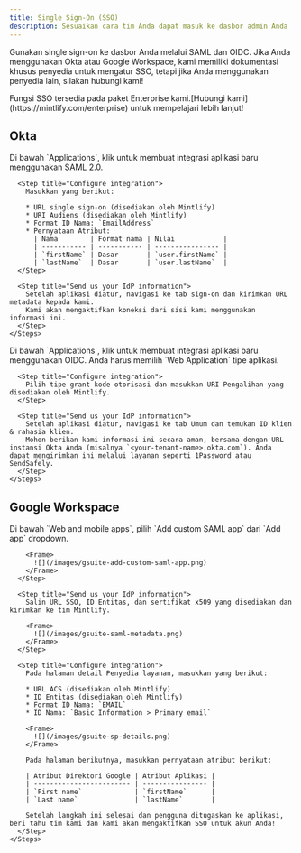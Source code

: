 ```yaml
---
title: Single Sign-On (SSO)
description: Sesuaikan cara tim Anda dapat masuk ke dasbor admin Anda
---
```


Gunakan single sign-on ke dasbor Anda melalui SAML dan OIDC. Jika Anda menggunakan Okta atau Google Workspace, kami memiliki dokumentasi khusus penyedia untuk mengatur SSO, tetapi jika Anda menggunakan penyedia lain, silakan hubungi kami!

<Note>
  Fungsi SSO tersedia pada paket Enterprise kami.[Hubungi
  kami](https://mintlify.com/enterprise) untuk mempelajari lebih lanjut!
</Note>

## Okta

<Tabs>
  <Tab title="SAML">
    <Steps>
      <Step title="Create an application">
        Di bawah `Applications`, klik untuk membuat integrasi aplikasi baru menggunakan SAML 2.0.
      </Step>

      <Step title="Configure integration">
        Masukkan yang berikut:

        * URL single sign-on (disediakan oleh Mintlify)
        * URI Audiens (disediakan oleh Mintlify)
        * Format ID Nama: `EmailAddress`
        * Pernyataan Atribut:
          | Nama        | Format nama | Nilai            |
          | ----------- | ----------- | ---------------- |
          | `firstName` | Dasar       | `user.firstName` |
          | `lastName`  | Dasar       | `user.lastName`  |
      </Step>

      <Step title="Send us your IdP information">
        Setelah aplikasi diatur, navigasi ke tab sign-on dan kirimkan URL metadata kepada kami.
        Kami akan mengaktifkan koneksi dari sisi kami menggunakan informasi ini.
      </Step>
    </Steps>
  </Tab>

  <Tab title="OIDC">
    <Steps>
      <Step title="Create an application">
        Di bawah `Applications`, klik untuk membuat integrasi aplikasi baru menggunakan OIDC.
        Anda harus memilih `Web Application` tipe aplikasi.
      </Step>

      <Step title="Configure integration">
        Pilih tipe grant kode otorisasi dan masukkan URI Pengalihan yang disediakan oleh Mintlify.
      </Step>

      <Step title="Send us your IdP information">
        Setelah aplikasi diatur, navigasi ke tab Umum dan temukan ID klien & rahasia klien.
        Mohon berikan kami informasi ini secara aman, bersama dengan URL instansi Okta Anda (misalnya `<your-tenant-name>.okta.com`). Anda dapat mengirimkan ini melalui layanan seperti 1Password atau SendSafely.
      </Step>
    </Steps>
  </Tab>
</Tabs>

## Google Workspace

<Tabs>
  <Tab title="SAML">
    <Steps>
      <Step title="Create an application">
        Di bawah `Web and mobile apps`, pilih `Add custom SAML app` dari `Add app` dropdown.

        <Frame>
          ![](/images/gsuite-add-custom-saml-app.png)
        </Frame>
      </Step>

      <Step title="Send us your IdP information">
        Salin URL SSO, ID Entitas, dan sertifikat x509 yang disediakan dan kirimkan ke tim Mintlify.

        <Frame>
          ![](/images/gsuite-saml-metadata.png)
        </Frame>
      </Step>

      <Step title="Configure integration">
        Pada halaman detail Penyedia layanan, masukkan yang berikut:

        * URL ACS (disediakan oleh Mintlify)
        * ID Entitas (disediakan oleh Mintlify)
        * Format ID Nama: `EMAIL`
        * ID Nama: `Basic Information > Primary email`

        <Frame>
          ![](/images/gsuite-sp-details.png)
        </Frame>

        Pada halaman berikutnya, masukkan pernyataan atribut berikut:

        | Atribut Direktori Google | Atribut Aplikasi |
        | ------------------------ | ---------------- |
        | `First name`             | `firstName`      |
        | `Last name`              | `lastName`       |

        Setelah langkah ini selesai dan pengguna ditugaskan ke aplikasi, beri tahu tim kami dan kami akan mengaktifkan SSO untuk akun Anda!
      </Step>
    </Steps>
  </Tab>
</Tabs>
